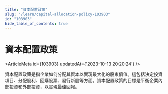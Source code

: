 ```yaml
---
title: "資本配置政策"
slug: "/learn/capital-allocation-policy-103903"
id: "103903"
hide_table_of_contents: true
---
```



# 資本配置政策

<ArticleMeta id={103903} updatedAt={'2023-10-13 20:20:24'} />
<div className='border-solid border-b border-t-0 my-4 border-[var(--ifm-color-gray-300)]' />

資本配置政策是指企業如何分配其資本以實現最大化的股東價值。這包括決定投資項目、分配股利、回購股票、發行新股等方面。資本配置政策的目標是平衡企業內部投資和外部投資，以實現最佳回報。
